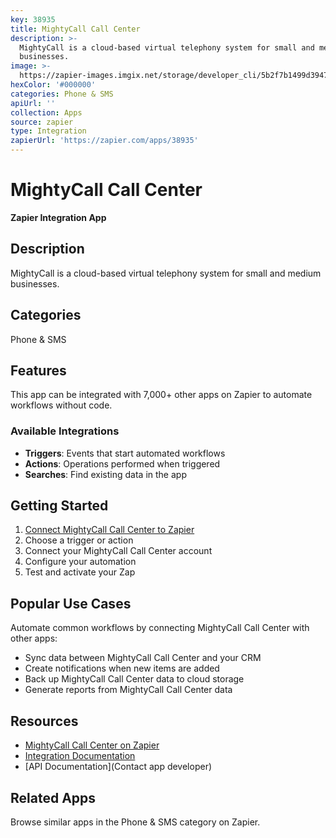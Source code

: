 ```yaml
---
key: 38935
title: MightyCall Call Center
description: >-
  MightyCall is a cloud-based virtual telephony system for small and medium
  businesses.
image: >-
  https://zapier-images.imgix.net/storage/developer_cli/5b2f7b1499d3947fbd9f982706315f08.png?auto=format%2Ccompress&ixlib=python-3.0.0&q=50
hexColor: '#000000'
categories: Phone & SMS
apiUrl: ''
collection: Apps
source: zapier
type: Integration
zapierUrl: 'https://zapier.com/apps/38935'
---
```

# MightyCall Call Center

**Zapier Integration App**

## Description

MightyCall is a cloud-based virtual telephony system for small and medium businesses.

## Categories

Phone & SMS

## Features

This app can be integrated with 7,000+ other apps on Zapier to automate workflows without code.

### Available Integrations

- **Triggers**: Events that start automated workflows
- **Actions**: Operations performed when triggered
- **Searches**: Find existing data in the app

## Getting Started

1. [Connect MightyCall Call Center to Zapier](https://zapier.com/apps/38935)
2. Choose a trigger or action
3. Connect your MightyCall Call Center account
4. Configure your automation
5. Test and activate your Zap

## Popular Use Cases

Automate common workflows by connecting MightyCall Call Center with other apps:

- Sync data between MightyCall Call Center and your CRM
- Create notifications when new items are added
- Back up MightyCall Call Center data to cloud storage
- Generate reports from MightyCall Call Center data

## Resources

- [MightyCall Call Center on Zapier](https://zapier.com/apps/38935)
- [Integration Documentation](https://zapier.com/apps/38935/integrations)
- [API Documentation](Contact app developer)

## Related Apps

Browse similar apps in the Phone & SMS category on Zapier.
